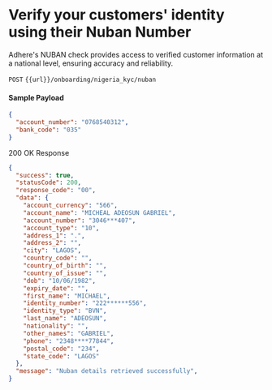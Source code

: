 # Verify your customers' identity using their Nuban Number

Adhere's NUBAN check provides access to verified customer information at a national level, ensuring accuracy and reliability.

`POST` `{{url}}/onboarding/nigeria_kyc/nuban`

#### Sample Payload

``` json
{
  "account_number": "0768540312",
  "bank_code": "035"
} 
```

200 OK Response

``` json
{
  "success": true,
  "statusCode": 200,
  "response_code": "00",
  "data": {
    "account_currency": "566",
    "account_name": "MICHEAL ADEOSUN GABRIEL",
    "account_number": "3046***407",
    "account_type": "10",
    "address_1": ".",
    "address_2": "",
    "city": "LAGOS",
    "country_code": "",
    "country_of_birth": "",
    "country_of_issue": "",
    "dob": "10/06/1982",
    "expiry_date": "",
    "first_name": "MICHAEL",
    "identity_number": "222******556",
    "identity_type": "BVN",
    "last_name": "ADEOSUN",
    "nationality": "",
    "other_names": "GABRIEL",
    "phone": "2348****77844",
    "postal_code": "234",
    "state_code": "LAGOS"
  },
  "message": "Nuban details retrieved successfully",
} 
```
